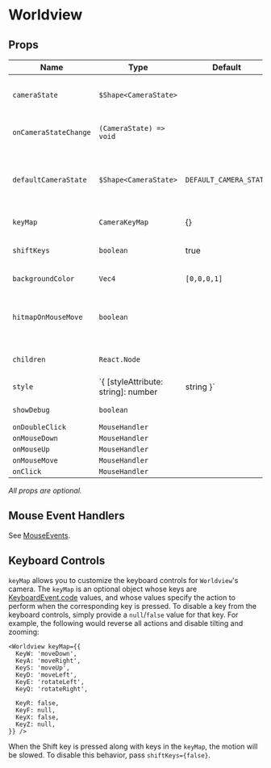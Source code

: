 # Worldview

## Props

| Name                  | Type                                            | Default                | Description                                                                                               |
| --------------------- | ----------------------------------------------- | ---------------------- | --------------------------------------------------------------------------------------------------------- |
| `cameraState`         | `$Shape<CameraState>`                           |                        | control the [cameraState](#/docs/api/camera), must use with `onCameraStateChange`                         |
| `onCameraStateChange` | `(CameraState) => void`                         |                        | callback whenever the camera state changes                                                                |
| `defaultCameraState`  | `$Shape<CameraState>`                           | `DEFAULT_CAMERA_STATE` | pass in this prop to turn `Worldview` to an uncontrolled component. `onCameraStateChange` will be ignored |
| `keyMap`              | `CameraKeyMap`                                  | {}                     | override default `Worldview` hotkeys                                                                      |
| `shiftKeys`           | `boolean`                                       | true                   | enable/disable shift modifier for keyboard controls                                                       |
| `backgroundColor`     | `Vec4`                                          | `[0,0,0,1]`            | change the scene background color                                                                         |
| `hitmapOnMouseMove`   | `boolean`                                       |                        | if enabled, the clicked objectId will be returned from the mouse event handler                            |
| `children`            | `React.Node`                                    |                        | regl components to render inside the `Worldview`                                                          |
| `style`               | `{ [styleAttribute: string]: number | string }` | {}                     | html style object for the `Worldview` root element                                                        |
| `showDebug`           | `boolean`                                       |                        | show debug information                                                                                    |
| `onDoubleClick`       | `MouseHandler`                                  |                        |                                                                                                           |
| `onMouseDown`         | `MouseHandler`                                  |                        |                                                                                                           |
| `onMouseUp`           | `MouseHandler`                                  |                        |                                                                                                           |
| `onMouseMove`         | `MouseHandler`                                  |                        |                                                                                                           |
| `onClick`             | `MouseHandler`                                  |                        |                                                                                                           |

_All props are optional._

## Mouse Event Handlers

See [MouseEvents](#/docs/api/mouse-events).

## Keyboard Controls

`keyMap` allows you to customize the keyboard controls for `Worldview`'s camera. The `keyMap` is an optional object whose keys are [KeyboardEvent.code](https://developer.mozilla.org/en-US/docs/Web/API/KeyboardEvent/code) values, and whose values specify the action to perform when the corresponding key is pressed. To disable a key from the keyboard controls, simply provide a `null`/`false` value for that key. For example, the following would reverse all actions and disable tilting and zooming:

    <Worldview keyMap={{
      KeyW: 'moveDown',
      KeyA: 'moveRight',
      KeyS: 'moveUp',
      KeyD: 'moveLeft',
      KeyE: 'rotateLeft',
      KeyQ: 'rotateRight',

      KeyR: false,
      KeyF: null,
      KeyX: false,
      KeyZ: null,
    }} />

When the Shift key is pressed along with keys in the `keyMap`, the motion will be slowed. To disable this behavior, pass `shiftKeys={false}`.
